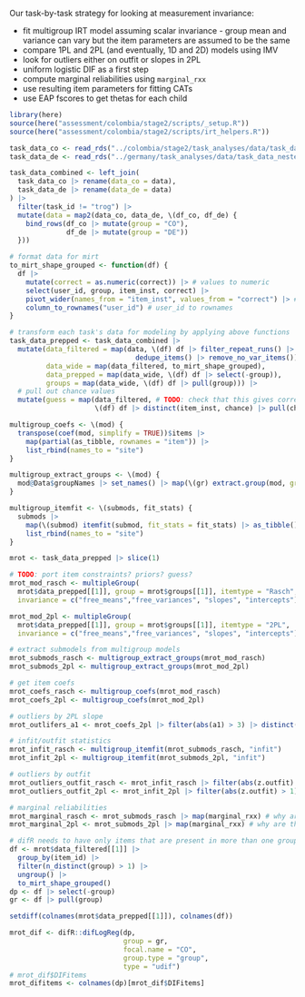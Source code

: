 Our task-by-task strategy for looking at measurement invariance:

* fit multigroup IRT model assuming scalar invariance - group mean and variance can vary but the item parameters are assumed to be the same
* compare 1PL and 2PL (and eventually, 1D and 2D) models using IMV
* look for outliers either on outfit or slopes in 2PL
* uniform logistic DIF as a first step
* compute marginal reliabilities using `marginal_rxx` 
* use resulting item parameters for fitting CATs
* use EAP fscores to get thetas for each child

```r
library(here)
source(here("assessment/colombia/stage2/scripts/_setup.R"))
source(here("assessment/colombia/stage2/scripts/irt_helpers.R"))

task_data_co <- read_rds("../colombia/stage2/task_analyses/data/task_data_nested.rds")
task_data_de <- read_rds("../germany/task_analyses/data/task_data_nested.rds")

task_data_combined <- left_join(
  task_data_co |> rename(data_co = data),
  task_data_de |> rename(data_de = data)
) |>
  filter(task_id != "trog") |>
  mutate(data = map2(data_co, data_de, \(df_co, df_de) {
    bind_rows(df_co |> mutate(group = "CO"),
              df_de |> mutate(group = "DE"))
  }))

# format data for mirt
to_mirt_shape_grouped <- function(df) {
  df |>
    mutate(correct = as.numeric(correct)) |> # values to numeric
    select(user_id, group, item_inst, correct) |>
    pivot_wider(names_from = "item_inst", values_from = "correct") |> # column for each item
    column_to_rownames("user_id") # user_id to rownames
}

# transform each task's data for modeling by applying above functions
task_data_prepped <- task_data_combined |>
  mutate(data_filtered = map(data, \(df) df |> filter_repeat_runs() |>
                               dedupe_items() |> remove_no_var_items()),
         data_wide = map(data_filtered, to_mirt_shape_grouped),
         data_prepped = map(data_wide, \(df) df |> select(-group)),
         groups = map(data_wide, \(df) df |> pull(group))) |>
  # pull out chance values
  mutate(guess = map(data_filtered, # TODO: check that this gives correct order
                     \(df) df |> distinct(item_inst, chance) |> pull(chance)))
```

```r
multigroup_coefs <- \(mod) {
  transpose(coef(mod, simplify = TRUE))$items |>
    map(partial(as_tibble, rownames = "item")) |>
    list_rbind(names_to = "site")
}

multigroup_extract_groups <- \(mod) {
  mod@Data$groupNames |> set_names() |> map(\(gr) extract.group(mod, group = gr))
}

multigroup_itemfit <- \(submods, fit_stats) {
  submods |>
    map(\(submod) itemfit(submod, fit_stats = fit_stats) |> as_tibble()) |>
    list_rbind(names_to = "site")
}
```

```r
mrot <- task_data_prepped |> slice(1)

# TODO: port item constraints? priors? guess?
mrot_mod_rasch <- multipleGroup(
  mrot$data_prepped[[1]], group = mrot$groups[[1]], itemtype = "Rasch", 
  invariance = c("free_means","free_variances", "slopes", "intercepts"))

mrot_mod_2pl <- multipleGroup(
  mrot$data_prepped[[1]], group = mrot$groups[[1]], itemtype = "2PL", 
  invariance = c("free_means","free_variances", "slopes", "intercepts"))

# extract submodels from multigroup models
mrot_submods_rasch <- multigroup_extract_groups(mrot_mod_rasch)
mrot_submods_2pl <- multigroup_extract_groups(mrot_mod_2pl)

# get item coefs
mrot_coefs_rasch <- multigroup_coefs(mrot_mod_rasch)
mrot_coefs_2pl <- multigroup_coefs(mrot_mod_2pl)

# outliers by 2PL slope
mrot_outlifers_a1 <- mrot_coefs_2pl |> filter(abs(a1) > 3) |> distinct(item, a1)

# infit/outfit statistics
mrot_infit_rasch <- multigroup_itemfit(mrot_submods_rasch, "infit")
mrot_infit_2pl <- multigroup_itemfit(mrot_submods_2pl, "infit")

# outliers by outfit
mrot_outliers_outfit_rasch <- mrot_infit_rasch |> filter(abs(z.outfit) > 1)
mrot_outliers_outfit_2pl <- mrot_infit_2pl |> filter(abs(z.outfit) > 1)

# marginal reliabilities
mrot_marginal_rasch <- mrot_submods_rasch |> map(marginal_rxx) # why are these the same?
mrot_marginal_2pl <- mrot_submods_2pl |> map(marginal_rxx) # why are these the same?

# difR needs to have only items that are present in more than one group
df <- mrot$data_filtered[[1]] |>
  group_by(item_id) |>
  filter(n_distinct(group) > 1) |>
  ungroup() |>
  to_mirt_shape_grouped()
dp <- df |> select(-group)
gr <- df |> pull(group)

setdiff(colnames(mrot$data_prepped[[1]]), colnames(df))

mrot_dif <- difR::difLogReg(dp,
                            group = gr,
                            focal.name = "CO",
                            group.type = "group",
                            type = "udif")
# mrot_dif$DIFitems
mrot_difitems <- colnames(dp)[mrot_dif$DIFitems]
```
